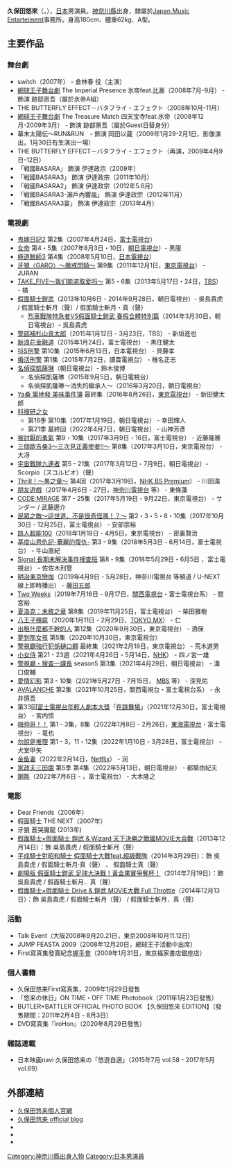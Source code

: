 {{藝人
| 姓名 = 久保田悠來
| 類型 = 男演員
| 圖片 = 
| 圖片尺寸 = 
| 圖片簡介 = 
| 外文名 = 久保田 悠来
| 外文 = ja
| 羅馬拼音 = Kubota Yūki
| 英文名 =
| 綽號 = 
| 國籍 ={{JPN}}
| 出生日期 = {{Birth_date_and_age|1981|6|15}}
| 出生地= {{JPN}}[[神奈川縣|神奈川縣]][[平塚市|平塚市]]
| 職業 = [[模特兒|模特兒]]、[[演員|演員]]
| 出道日期 = 
| 出道作 =
| 代表作 = 
| 活躍年代 = 2002年至今
| 經紀公司 = [[日本音樂娛樂|Japan Music Entarteiment]]
| 唱片公司 = 
| 網站 = {{official|https://www.japanmusic.jp/talent/yuki-kubota/ }}
| 相關團體 = 
| 配偶 = 
| 兒女 = 
| 獎項 = 
| IMDb = 3856440
| module = {{infobox model details
| 身高 = 180cm
| 體重 = 62kg
| 血型 = A型
}}
}}

{{japanese|japanese=久保田 悠来|kana=くぼた ゆうき|romaji=Kubota Yūki}}

'''久保田悠來'''（{{jpn|j=久保田 悠来|hg=くぼた ゆうき|rm=Kubota Yūki}}，{{bd|1981年|6月15日|catIdx=Kubota Yūki}}），[[日本|日本]]男演員。[[神奈川縣|神奈川縣]]出身，隸屬於[[日本音樂娛樂|Japan Music Entarteiment]]事務所。身高180cm、體重62kg、A型。

==主要作品==
===舞台劇===
*switch（2007年） - 倉林春 役（主演）
*[[網球王子舞台劇|網球王子舞台劇]] The Imperial Presence 氷帝feat.比嘉（2008年7月-9月） -　飾演 跡部景吾（屬於氷帝A組）
*THE BUTTERFLY EFFECT－バタフライ・エフェクト（2008年10月-11月）
*[[網球王子舞台劇|網球王子舞台劇]] The Treasure Match 四天宝寺feat.氷帝（2008年12月-2009年3月） - 飾演 跡部景吾（屬於Guest日替身分）
*幕末太陽伝～RUN&RUN　- 飾演 岡田以蔵（2009年1月29-2月1日，影像演出，1月30日有生演出一場）
*THE BUTTERFLY EFFECT－バタフライ・エフェクト（再演，2009年4月9日-12日）
*「戦國BASARA」 飾演 伊達政宗（2009年）
*「戦國BASARA3」 飾演 伊達政宗（2011年10月）
*「戦國BASARA2」 飾演 伊達政宗（2012年5.6月）
*「戦國BASARA3-瀨戶內響嵐」 飾演 伊達政宗（2012年11月）
*「戦國BASARA3宴」 飾演 伊達政宗（2013年4月）

=== 電視劇 ===
* [[鬼嫁日記|鬼嫁日記2]] 第2集（2007年4月24日，[[富士電視台|富士電視台]]）
* [[女帝_(漫畫)|女帝]] 第4・5集（2007年8月3日・10日，[[朝日電視台|朝日電視台]]）- 黑服
* [[極道鮮師#我miss係大佬Ⅲ|極道鮮師3]] 第4集（2008年5月10日，[[日本電視台|日本電視台]]）
* [[牙狼〈GARO〉～魔戒閃騎～|牙狼〈GARO〉～魔戒閃騎～]] 第9集（2011年12月1日，[[東京電視台|東京電視台]]） - JURAN
* [[神偷聯盟|TAKE_FIVE～我们能盗取爱吗～]] 第5・6集（2013年5月17日・24日，[[TBS電視台|TBS]]） - 橘
* [[假面騎士鎧武|假面騎士鎧武]]（2013年10月6日 - 2014年9月28日，朝日電視台）- 吳島貴虎 / 假面騎士斬月（聲）/ 假面騎士斬月・真（聲）
** [[平成騎士對昭和騎士_假面騎士大戰feat.超級戰隊#電視特別篇|烈車戰隊特急者VS假面騎士鎧武 春假合體特別篇]]（2014年3月30日，朝日電視台）- 吳島貴虎
* [[警部補杉山真太郎|警部補杉山真太郎]]（2015年1月12日 - 3月23日，TBS） - 新垣進也
* [[浪花金融道|新浪花金融道]]（2015年1月24日，富士電視台） - 黒住健太 
* [[虐待狂刑警系列|抖S刑警]] 第10集（2015年6月13日，日本電視台） - 貝藤孝
* [[婚活刑警|婚活刑警]] 第1集（2015年7月2日，讀賣電視台） - 椎名正志
* [[名偵探凱薩琳|名偵探凱薩琳]]（朝日電視台）- 鈴木俊博 
** 名偵探凱薩琳（2015年9月5日，朝日電視台）
** 名偵探凱薩琳〜消失的繼承人〜（2016年3月20日，朝日電視台）
* [[Ya桑_築地發_美味事件簿|Ya桑 築地發 美味事件簿]] 最終集（2016年8月26日，[[東京電視台|東京電視台]]） - 新田健太郎
* [[科搜研之女|科搜研之女]]
** 第16季 第10集（2017年1月19日，朝日電視台） - 幸田輝人
** 第21季 最終回（2022年4月7日，朝日電視台） - 山神芳彥
* [[被討厭的勇氣_(日本電視劇)|被討厭的勇氣]] 第9・10集（2017年3月9日・16日，富士電視台） - 近藤隆雅
* [[三個歐吉桑#電視劇|三個歐吉桑3〜三次見正義使者!!〜]] 第8集（2017年3月10日，東京電視台） - 大冴
* [[宇宙戰隊九連者|宇宙戰隊九連者]] 第5 - 21集（2017年3月12日 - 7月9日，朝日電視台）- Scorpio（スコルピオ）（聲）
* [[Thrill！|Thrill！〜黒之章〜]] 第4回（2017年3月19日，[[NHK_BS_Premium|NHK BS Premium]]） - 川田滿
* [[朋友遊戲#真人作品|朋友遊戲]]（2017年4月6日 - 27日，[[神奈川電視台|神奈川電視台]] 等） - 東條蓮
* [[CODE:MIRAGE|CODE:MIRAGE]] 第7 - 25集（2017年5月19日 - 9月22日，東京電視台） - サンダー / 武藤遼介
* [[民眾之敵～這世道，不是很奇怪嗎！？～|民眾之敵～這世道，不是很奇怪嗎！？～]] 第2・3・5・8・10集（2017年10月30日 - 12月25日，富士電視台） - 安部崇裕
* [[路人超能100#電視劇|路人超能100]]（2018年1月18日 - 4月5日，東京電視台） - 密裏賢治
* [[基度山恩仇記-華麗的復仇-|基度山恩仇記-華麗的復仇-]] 第3 - 9集（2018年5月3日 - 6月14日，富士電視台） - 牛山直紀
* [[Signal_長期未解決事件搜查班|Signal 長期未解決事件搜查班]] 第8・9集（2018年5月29日・6月5日 ，富士電視台） - 佐佐木刑警
* [[明治東京戀伽|明治東京戀伽]]（2019年4月9日 - 5月28日，神奈川電視台 等頻道 / U-NEXT線上即時播出） - [[齋藤一|藤田五郎]]
* [[Two_Weeks|Two Weeks]]（2019年7月16日 - 9月17日，[[關西電視台|關西電視台]]・富士電視台系） - 間宮裕
* [[夏洛克：未敘之章|夏洛克：未敘之章]] 第8集（2019年11月25日，富士電視台） - 柴田雅樹
* [[八王子殭屍|八王子殭屍]]（2020年1月11日 - 2月29日，[[東京都會電視台|TOKYO MX]]） - 仁 
* [[出租什麼都不幹的人|出租什麼都不幹的人]] 第12集（2020年9月30日，東京電視台） - 酒保
* [[夢到那女孩|夢到那女孩]] 第5集（2020年10月30日，東京電視台）
* [[警視廳強行犯係樋口顯|警視廳強行犯係樋口顯]] 最終集（2021年2月19日，東京電視台） - 荒木道男
* [[小女侍|小女侍]] 第21 - 23週（2021年4月26日 - 5月14日，[[NHK綜合頻道|NHK]]） - 四ノ宮一雄
* [[警視廳・搜查一課長|警視廳・搜查一課長]] season5 第3集（2021年4月29日，朝日電視台） - 溝口俊輔
* [[愛情幻影#電視劇|愛情幻影]] 第3 - 10集（2021年5月27日 - 7月15日， [[每日放送|MBS]] 等） - 深見佑
* [[AVALANCHE|AVALANCHE]] 第2集（2021年10月25日，關西電視台・富士電視台系） - 永井慎吾
* 第33回[[富士電視台年輕人劇本大獎|富士電視台年輕人劇本大獎]]「[[在跳舞場|在跳舞場]]」（2021年12月30日，富士電視台） - 宮内悟
* [[嗨帅哥！！|嗨帅哥！！]] 第1 - 3集，8集（2022年1月8日 - 2月26日，[[東海電視台|東海電視台]]・富士電視台） - 竜也
* [[勿說是推理#電視劇|勿說是推理]] 第1 - 3，11・12集（2022年1月10日 - 3月28日，富士電視台） - 犬堂甲矢
* [[金魚妻#電視劇|金鱼妻]]（2022年2月14日，[[Netflix|Netflix]]） - 润
* [[家政夫三田園|家政夫三田園]] 第5季 第4集（2022年5月13日，朝日電視台） - 都築由紀夫
* [[鋼盔_(電視劇)|鋼盔]]（2022年7月6日 - ，富士電視台） - 大木隆之

===電影===
*Dear Friends（2006年）
*假面騎士 THE NEXT（2007年）
*牙狼 蒼哭魔龍 (2013年)
* [[假面騎士×假面騎士_鎧武_&_Wizard_天下決勝之戰國MOVIE大合戰|假面騎士×假面騎士 鎧武 & Wizard 天下決勝之戰國MOVIE大合戰]]（2013年12月14日）：飾 吳島貴虎 / 假面騎士斬月（聲）
* [[平成騎士對昭和騎士_假面騎士大戰feat.超級戰隊|平成騎士對昭和騎士 假面騎士大戰feat.超級戰隊]]（2014年3月29日）：飾 吳島貴虎 / 假面騎士斬月·真（聲） 、 假面騎士真（聲）
* [[劇場版_假面騎士鎧武_足球大決戰！黃金果實爭奪杯！|劇場版 假面騎士鎧武 足球大決戰！黃金果實爭奪杯！]]（2014年7月19日）：飾 吳島貴虎 / 假面騎士斬月．真（聲）
* [[假面騎士×假面騎士_Drive_&_鎧武_MOVIE大戰_Full_Throttle|假面騎士×假面騎士 Drive & 鎧武 MOVIE大戰 Full Throttle]]（2014年12月13日）：飾 吳島貴虎 / 假面騎士斬月（聲） / 假面騎士斬月．真（聲）

===活動===
*Talk Event（大阪2008年9月20.21日，東京2008年10月11.12日）
*JUMP FEASTA 2009（2008年12月20日，網球王子活動中出席）
*First寫真集發賣紀念[[握手會|握手會]]（2009年1月31日，東京福家書店銀座店）

===個人書籍===
* 久保田悠来First寫真集，2009年1月29日發售
* 「悠来の休日」ON TIME・OFF TIME Photobook（2011年1月23日發售）
* BUTLER×BATTLER OFFICIAL PHOTO BOOK 【久保田悠来 EDITION】（發售期間：2011年2月4日 - 8月3日）
* DVD寫真集『iroHon』（2020年8月29日發售）

===雜誌連載===
* 日本映画navi 久保田悠来の「悠遊自適」（2015年7月 vol.58 - 2017年5月 vol.69）

==外部連結==
*[http://www.japanmusic.jp/2012/11/post-408.html 久保田悠来個人官網] {{Wayback|url=http://www.japanmusic.jp/2012/11/post-408.html |date=20200922192238 }}
*[http://ameblo.jp/kubotayuki0615/ 久保田悠来 official blog] {{Wayback|url=http://ameblo.jp/kubotayuki0615/ |date=20200915120414 }}
*{{twitter|yuk1_kbt}}
*{{Instagram|yuki_kubota.0615}}
*{{YouTube|c=UCo5urlTiDNtdqZ7UO9kSI2g}}

{{normdaten}}

{{DEFAULTSORT:Kubota Yuuki}}
[[Category:神奈川縣出身人物|Category:神奈川縣出身人物]]
[[Category:日本男演員|Category:日本男演員]]